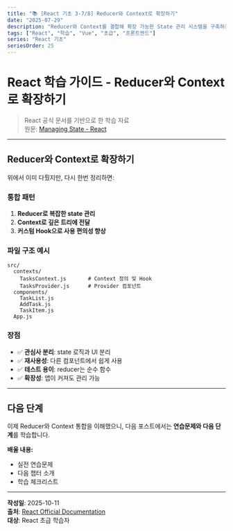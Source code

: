 ```yaml
---
title: "📚 [React 기초 3-7/8] Reducer와 Context로 확장하기"
date: "2025-07-29"
description: "Reducer와 Context를 결합해 확장 가능한 State 관리 시스템을 구축하는 방법을 학습합니다"
tags: ["React", "학습", "Vue", "초급", "프론트엔드"]
series: "React 기초"
seriesOrder: 25
---
```


# React 학습 가이드 - Reducer와 Context로 확장하기

> React 공식 문서를 기반으로 한 학습 자료  
> 원문: [Managing State - React](https://react.dev/learn/managing-state)

---

## Reducer와 Context로 확장하기

위에서 이미 다뤘지만, 다시 한번 정리하면:

### 통합 패턴

1. **Reducer로 복잡한 state 관리**
2. **Context로 깊은 트리에 전달**
3. **커스텀 Hook으로 사용 편의성 향상**

### 파일 구조 예시

```
src/
  contexts/
    TasksContext.js       # Context 정의 및 Hook
    TasksProvider.js      # Provider 컴포넌트
  components/
    TaskList.js
    AddTask.js
    TaskItem.js
  App.js
```

### 장점

- ✅ **관심사 분리**: state 로직과 UI 분리
- ✅ **재사용성**: 다른 컴포넌트에서 쉽게 사용
- ✅ **테스트 용이**: reducer는 순수 함수
- ✅ **확장성**: 앱이 커져도 관리 가능

---

## 다음 단계

이제 Reducer와 Context 통합을 이해했으니, 다음 포스트에서는 **연습문제와 다음 단계**를 학습합니다.

**배울 내용:**
- 실전 연습문제
- 다음 챕터 소개
- 학습 체크리스트

---

**작성일**: 2025-10-11  
**출처**: [React Official Documentation](https://react.dev/learn/managing-state)  
**대상**: React 초급 학습자
